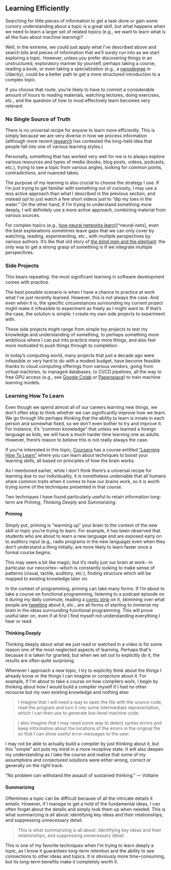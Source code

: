 ## Learning Efficiently

Searching for little pieces of information to get a task done or gain some cursory understanding about a topic is a great skill, but what happens when we need to learn a larger set of related topics (e.g., we want to learn what is all the fuss about machine learning)?

Well, in the extreme, we could just apply what I’ve described above and search bits and pieces of information that we’ll surely run into as we start exploring a topic. However, unless you prefer discovering things in an unstructured, exploratory manner by yourself, perhaps taking a course, reading a book, or even taking a specialization (e.g., a [nanodegree](https://www.udacity.com/nanodegree) in Udacity), could be a better path to get a more structured introduction to a complex topic.

If you choose that route, you’re likely to have to commit a considerable amount of hours to reading materials, watching lectures, doing exercises, etc., and the question of how to most effectively learn becomes very relevant.

### No Single Source of Truth

There is no universal recipe for anyone to learn more efficiently. This is simply because we are very diverse in how we process information (although more recent [research](https://nesslabs.com/learning-how-to-learn) has contested the long-held idea that people fall into one of various learning styles.)

Personally, something that has worked very well for me is to always explore various resources and types of media (books, blog posts, videos, podcasts, etc.), trying to see a topic from various angles, looking for common points, contradictions, and nuanced takes.

The purpose of my learning is also crucial to choose the strategy I use. If I’m just trying to get familiar with something out of curiosity, I may use a less active approach than what I described in the previous section, and instead opt to just watch a few short videos just to “dip my toes in the water.” On the other hand, if I’m trying to understand something more deeply, I will definitely use a more active approach, combining material from various sources.

For complex topics (e.g., [how neural networks learn](https://zxul767.dev/backpropagation))[^neural-nets], even the best explanations sometimes leave gaps that we can only cover by watching, reading, experimenting, etc., with multiple perspectives by various authors. It’s like that old story of [the blind men and the elephant](https://en.wikipedia.org/wiki/Blind_men_and_an_elephant): the only way to get a strong grasp of something is if we integrate multiple perspectives.

### Side Projects

This bears repeating: the most significant learning in software development comes with practice.

The best possible scenario is when I have a chance to practice at work what I’ve just recently learned. However, this is not always the case. And even when it is, the specific circumstances surrounding my current project might make it infeasible to experiment as freely as I might want to. If that’s the case, the solution is simple: I create my own side projects to experiment with.

These side projects might range from simple toy projects to test my knowledge and understanding of something, to perhaps something more ambitious where I can put into practice many more things, and also feel more motivated to push things through to completion.

In today’s computing world, many projects that just a decade ago were infeasible or very hard to do with a modest budget, have become feasible thanks to cloud computing offerings from various vendors, going from virtual machines, to managed databases, to CI/CD pipelines, all the way to free GPU access (e.g., see [Google Colab](https://colab.research.google.com/github/tensorflow/examples/blob/master/courses/udacity_intro_to_tensorflow_for_deep_learning/l01c01_introduction_to_colab_and_python.ipynb) or [Paperspace](https://gradient.paperspace.com/notebooks)) to train machine learning models.

### Learning How To Learn

Even though we spend almost all of our careers learning new things, we don’t often stop to think whether we can significantly improve how we learn. We go through life perhaps thinking that the ability to learn is innate in each person and somewhat fixed, so we don’t even bother to try and improve it. For instance, it’s “common knowledge” that unless we learned a foreign language as kids, we will have a much harder time learning one as adults. However, there’s reason to believe this is not really always the case.

If you're interested in this topic, [Coursera](https://www.coursera.org) has a course entitled [“Learning How To Learn”](https://www.coursera.org/learn/learning-how-to-learn) where you can learn about techniques to boost your learning skills, all based on principles of how the brain works.

As I mentioned earlier, while I don’t think there’s a universal recipe for learning due to our individuality, it is nonetheless undeniable that all humans share common traits when it comes to how our brains work, so it is worth trying some of the techniques presented in that course.

Two techniques I have found particularly useful to retain information long-term are _Priming_, _Thinking Deeply_ and _Summarizing_.

#### Priming

Simply put, priming is “warming up” your brain to the context of the new skill or topic you’re trying to learn. For example, it has been observed that students who are about to learn a new language and are exposed early on to auditory input (e.g., radio programs in the new language) even when they don’t understand a thing initially, are more likely to learn faster once a formal course begins.

This may seem a bit like magic, but it’s really just our brain at work--in particular our neocortex--which is constantly looking to make sense of patterns (visual, tactile, auditory, etc.), finding structure which will be mapped to existing knowledge later on.

In the context of programming, priming can take many forms. If I’m about to take a course on functional programming, listening to a podcast episode on it during my daily commute, reading a [comic strip](https://xkcd.com/1312/) on it, skimming over what people are [tweeting](https://twitter.com/search?q=functional%20programming&src=typed_query) about it, etc., are all forms of starting to immerse my brain in the ideas surrounding functional programming. This will prove useful later on, even if at first I find myself not understanding everything I hear or read.

#### Thinking Deeply

Thinking deeply about what we just read or watched in a video is for some reason one of the most neglected aspects of learning. Perhaps that's because it is taken for granted, but when we set out to explicitly do it, the results are often quite surprising.

Whenever I approach a new topic, I try to explicitly think about the things I already know or the things I can imagine or conjecture about it. For example, if I'm about to take a course on how compilers work, I begin by thinking about how I would build a compiler myself if I had no other recourse but my own existing knowledge and nothing else:

> I imagine that I will need a way to open the file with the source code, read the program and turn it into some intermediate representation, which I can then use to generate low-level machine code.

> I also imagine that I may need some way to detect syntax errors and keep information about the locations of the errors in the original file so that I can show useful error messages to the user.

I may not be able to actually build a compiler by just thinking about it, but this "simple" act puts my mind in a more receptive state. It will also deepen my understanding as I take the course and realize that some of my assumptions and conjectured solutions were either wrong, correct or generally on the right track.

"No problem can withstand the assault of sustained thinking."
— Voltaire

#### Summarizing

Oftentimes a topic can be difficult because of all the intricate details it entails. However, if I manage to get a hold of the fundamental ideas, I can often forget about the details and simply look them up when needed. This is what summarizing is all about: identifying key ideas and their relationships, and suppressing unnecessary detail.

> This is what summarizing is all about: identifying key ideas and their relationships, and suppressing unnecessary detail.

This is one of my favorite techniques when I'm trying to learn deeply a topic, as I know it guarantees long-term retention and the ability to see connections to other ideas and topics. It is obviously more time-consuming, but its long-term benefits make it completely worth it.
